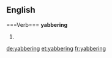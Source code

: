 ==English=====Verb===
'''yabbering'''

# {{present participle of|yabber}}

[[de:yabbering]]
[[et:yabbering]]
[[fr:yabbering]]